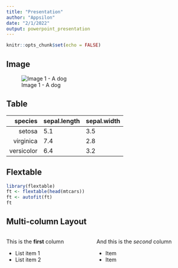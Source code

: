 ```yaml
---
title: "Presentation"
author: "Appsilon"
date: "2/1/2022"
output: powerpoint_presentation
---
```


```r
knitr::opts_chunk$set(echo = FALSE)
```

## Image
![Image 1 - A dog](https://images.unsplash.com/photo-1643644323421-7e1cfbb2f26d?ixlib=rb-1.2.1&ixid=MnwxMjA3fDB8MHxwaG90by1wYWdlfHx8fGVufDB8fHx8&auto=format&fit=crop&w=2070&q=80)

## Table
     species    sepal.length    sepal.width
------------    -------------   ------------
     setosa     5.1             3.5
  virginica     7.4             2.8
 versicolor     6.4             3.2
 
 
## Flextable
```r
library(flextable)
ft <- flextable(head(mtcars))
ft <- autofit(ft)
ft
```

## Multi-column Layout
:::::::::::::: {.columns}
::: {.column}
This is the **first** column

- List item 1
- List item 2
:::
::: {.column}
And this is the *second* column

* Item
* Item
:::
::::::::::::::